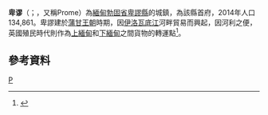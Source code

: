 {{expand english|time=2020-07-17T00:49:17+00:00}}
{{Infobox settlement
| name                            = 卑谬
| native_name                     = ဍုၚ်ပြန်
| other_name                      = 
| pushpin_map                     = Burma
| settlement_type                 = 
| image_skyline                   = Pyay-Blick von Shwesandaw Paya.JPG
| image_caption                   = 
| image_map                       = https://goo.gl/maps/EV5ArWZuhy3o8m1J6
| map_caption                     = 
|pushpin_map_caption = 位于缅甸的位置
|subdivision_type = 国家
|subdivision_name = {{Flag|Burma}}
|subdivision_type1 = [[缅甸行政区划|省]]
|subdivision_name1 = [[勃固省|勃固省]]
|subdivision_type2 = [[縣_(緬甸)|县]]
|subdivision_name2 = [[卑謬縣|卑謬縣]]
|subdivision_type3 = 镇区
|subdivision_name3 = [[卑謬鎮|卑謬鎮]]
| area_total_km2                  = 
| population_urban                = 134,861
| population_metro                = 251,643
| population_as_of                = 2014
| population_density_km2          = auto
| coordinates                     = {{coord|18|49|01|N|95|13|05|E|region:MM|display=inline}}
| elevation_ft                    = 
| elevation_m                     = 
| timezone                        = +6:30
| utc_offset                      = +6:30
| website                         = 
| official_name                   = 
}}

'''卑谬'''（{{lang-my|ပြည်မြို့}}；{{lang-en|Pyay}}，又稱Prome）為[[緬甸|緬甸]][[勃固省|勃固省]][[卑謬縣|卑謬縣]]的城鎮，為該縣首府，2014年人口134,861。卑謬建於[[蒲甘王朝|蒲甘王朝]]時期，因[[伊洛瓦底江|伊洛瓦底江]]河畔貿易而興起，因河利之便，英國殖民時代則作為[[上緬甸|上緬甸]]和[[下緬甸|下緬甸]]之間貨物的轉運點<ref>{{Cite web|url=http://myanmartravelinformation.com/around-yangon/pyay.html|title=Myanmar Travel Information|accessdate=2020-07-16|archive-date=2020-02-25|archive-url=https://web.archive.org/web/20200225192143/http://myanmartravelinformation.com/around-yangon/pyay.html|dead-url=yes}}</ref>。

==參考資料==
{{Reflist}}

{{Myanmar-stub}}
{{勃固省行政區劃}}

[[Category:緬甸城市|P]]